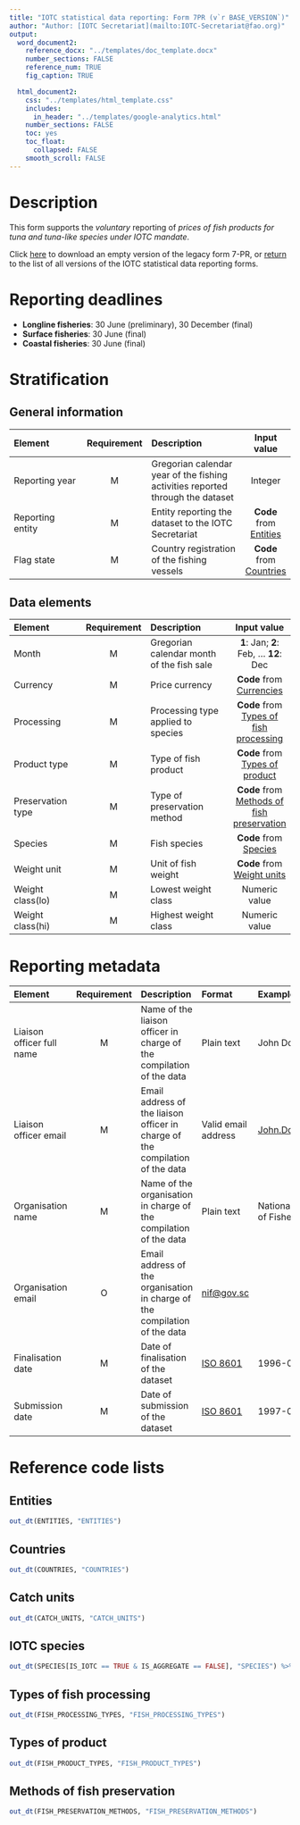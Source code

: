 ```yaml
---
title: "IOTC statistical data reporting: Form 7PR (v`r BASE_VERSION`)"
author: "Author: [IOTC Secretariat](mailto:IOTC-Secretariat@fao.org)" 
output:
  word_document2:
    reference_docx: "../templates/doc_template.docx"
    number_sections: FALSE
    reference_num: TRUE
    fig_caption: TRUE

  html_document2:
    css: "../templates/html_template.css"
    includes: 
      in_header: "../templates/google-analytics.html"
    number_sections: FALSE
    toc: yes
    toc_float:
      collapsed: FALSE
    smooth_scroll: FALSE
---
```

  
# Description
  
This form supports the *voluntary* reporting of _prices of fish products for tuna and tuna-like species under IOTC mandate_.

Click [here](../forms/legacy/Form-7PR-legacy.xlsm) to download an empty version of the legacy form 7-PR, or [return](../forms) to the list of all versions of the IOTC statistical data reporting forms. 

# Reporting deadlines

- **Longline fisheries**: 30 June (preliminary), 30 December (final)
- **Surface fisheries**: 30 June (final)
- **Coastal fisheries**: 30 June (final)

# Stratification

## General information

| Element | Requirement | Description | Input value |
| :----------------- | :-----: | :----------------------- | :-------: |
| Reporting year | M | Gregorian calendar year of the fishing activities reported through the dataset | Integer |
| Reporting entity | M | Entity reporting the dataset to the IOTC Secretariat | **Code** from [Entities](#entities) |
| Flag state | M | Country registration of the fishing vessels | **Code** from [Countries](#countries) |

## Data elements

| Element | Requirement | Description | Input value |
| :----------------- | :-----: | :----------------------- | :-------: |
| Month | M | Gregorian calendar month of the fish sale | **1**: Jan; **2**: Feb, ... **12**: Dec |
| Currency | M | Price currency | **Code** from [Currencies](#currencies) |
| Processing | M | Processing type applied to species | **Code** from [Types of fish processing](#fishProcessingType) |
| Product type | M | Type of fish product | **Code** from [Types of product](#fishProductTypes) |
| Preservation type  | M | Type of preservation method | **Code** from [Methods of fish preservation](#FishPreservationMethod) |
| Species | M | Fish species | **Code** from [Species](#IOTCSpecies) |
| Weight unit  | M | Unit of fish weight | **Code** from [Weight units](#weightUnits) |
| Weight class(lo) | M | Lowest weight class | Numeric value |
| Weight class(hi) | M | Highest weight class | Numeric value |

# Reporting metadata

| Element | Requirement | Description | Format | Example |
| :--------| :----: | :----------------------- | :-------- | :------------ |
| Liaison officer full name | M  | Name of the liaison officer in charge of the compilation of the data | Plain text | John Doe |
| Liaison officer email	 | M | Email address of the liaison officer in charge of the compilation of the data | Valid email address | [John.Doe\@fao.org](mailto:John.Doe@fao.org){.email} |
| Organisation name | M | Name of the organisation in charge of the compilation of the data | Plain text | National Institute of Fisheries |
| Organisation email | O | Email address of the organisation in charge of the compilation of the data | [nif\@gov.sc](mailto:nif@gov.sc){.email} |
| Finalisation date | M | Date of finalisation of the dataset | [ISO 8601](https://en.wikipedia.org/wiki/ISO_8601) | 1996-03-27 |
| Submission date | M | Date of submission of the dataset | [ISO 8601](https://en.wikipedia.org/wiki/ISO_8601) | 1997-03-21 |

# Reference code lists

## Entities {#entities}

```r
out_dt(ENTITIES, "ENTITIES")
```

## Countries {#countries}

```r
out_dt(COUNTRIES, "COUNTRIES")
```

## Catch units {#weightUnits}

```r
out_dt(CATCH_UNITS, "CATCH_UNITS")
```

## IOTC species {#IOTCSpecies}

```r
out_dt(SPECIES[IS_IOTC == TRUE & IS_AGGREGATE == FALSE], "SPECIES") %>% formatStyle(columns = "NAME_SCIENTIFIC", fontStyle = "italic")
```

## Types of fish processing {#fishProcessingType}

```r
out_dt(FISH_PROCESSING_TYPES, "FISH_PROCESSING_TYPES")
```

## Types of product {#fishProductTypes}

```r
out_dt(FISH_PRODUCT_TYPES, "FISH_PRODUCT_TYPES")
```

## Methods of fish preservation {#fishPreservationMethod}

```r
out_dt(FISH_PRESERVATION_METHODS, "FISH_PRESERVATION_METHODS")
```
